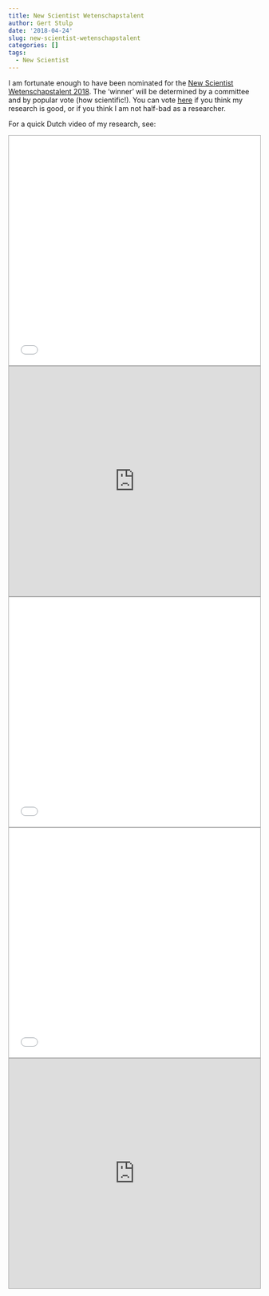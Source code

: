 ```yaml
---
title: New Scientist Wetenschapstalent
author: Gert Stulp
date: '2018-04-24'
slug: new-scientist-wetenschapstalent
categories: []
tags:
  - New Scientist
---
```


I am fortunate enough to have been nominated for the [New Scientist Wetenschapstalent 2018](https://www.rug.nl/news/2018/04/socioloog-gert-stulp-genomineerd-voor-new-scientist-wetenschapstalent-2018). The 'winner' will be determined by a committee and by popular vote (how scientific!). You can vote [here](newscientist.nl/talent) if you think my research is good, or if you think I am not half-bad as a researcher.

For a quick Dutch video of my research, see:

<iframe src="//www.youtube.com/watch?v=WdunVMJDfy8&feature=youtu.be" style="border: 1px solid #AAA; width: 100%; height:460px">
  <p>Your browser does not support iframes.</p>
</iframe>

<iframe src="https://www.youtube.com/watch?v=WdunVMJDfy8&feature=youtu.be" style="border: 1px solid #AAA; width: 100%; height:460px">
  <p>Your browser does not support iframes.</p>
</iframe>


<iframe src="www.youtube.com/watch?v=WdunVMJDfy8&feature=youtu.be" style="border: 1px solid #AAA; width: 100%; height:460px">
  <p>Your browser does not support iframes.</p>
</iframe>


<iframe src="youtu.be/WdunVMJDfy8" style="border: 1px solid #AAA; width: 100%; height:460px">
  <p>Your browser does not support iframes.</p>
</iframe>

<iframe src="https://youtu.be/WdunVMJDfy8" style="border: 1px solid #AAA; width: 100%; height:460px">
  <p>Your browser does not support iframes.</p>
</iframe>



